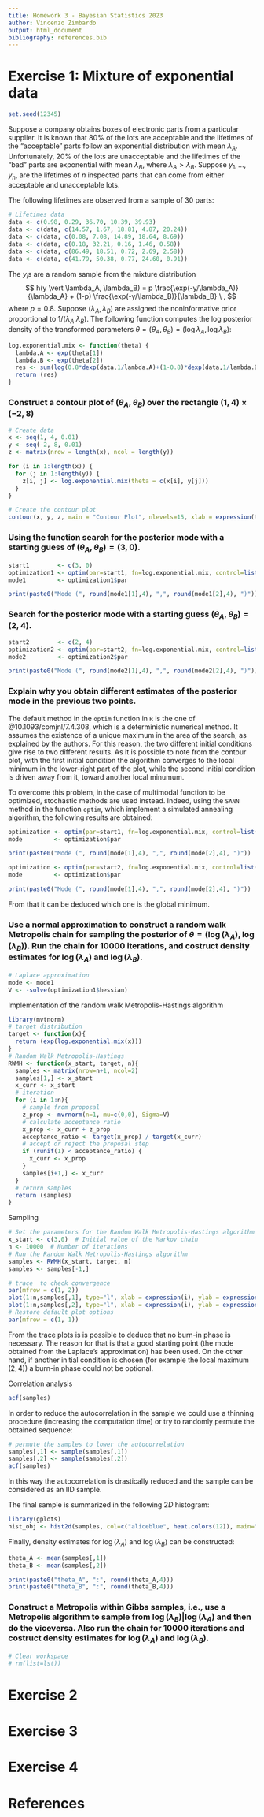 ```yaml
---
title: Homework 3 - Bayesian Statistics 2023
author: Vincenzo Zimbardo 
output: html_document
bibliography: references.bib
---
```


# Exercise 1: Mixture of exponential data

```r
set.seed(12345)
```

Suppose a company obtains boxes of electronic parts from a particular supplier. 
It is known that $80\%$ of the lots are acceptable and the lifetimes of the "acceptable" parts follow an exponential distribution with mean $\lambda_A$.
Unfortunately, $20\%$ of the lots are unacceptable and the lifetimes of the "bad" parts are exponential with mean $\lambda_B$, 
where $\lambda_A > \lambda_B$. Suppose $y_1, \ldots, y_n$, are the lifetimes of $n$ inspected parts that can come from either acceptable
and unacceptable lots. 

The following lifetimes are observed from a sample of $30$ parts:
```r
# Lifetimes data 
data <- c(0.98, 0.29, 36.70, 10.39, 39.93)
data <- c(data, c(14.57, 1.67, 18.81, 4.87, 20.24))
data <- c(data, c(0.08, 7.08, 14.89, 18.64, 8.69))
data <- c(data, c(0.18, 32.21, 0.16, 1.46, 0.58))
data <- c(data, c(86.49, 18.51, 0.72, 2.69, 2.58))
data <- c(data, c(41.79, 50.38, 0.77, 24.60, 0.91))
```


The $y_i$s are a random sample from the mixture distribution
$$  
h(y \vert  \lambda_A, \lambda_B) = p \frac{\exp(-y/\lambda_A)}{\lambda_A} + (1-p) \frac{\exp(-y/\lambda_B)}{\lambda_B} \ ,
$$
where $p=0.8$. Suppose $(\lambda_A, \lambda_B)$ are assigned the noninformative prior proportional to $1/(\lambda_A \ \lambda_B)$. 
The following function \texttt{log.exponential.mix} computes the log posterior density of the transformed parameters 
$\theta = (\theta_A, \theta_B) = (\log \lambda_A, \log \lambda_B)$:

```r
log.exponential.mix <- function(theta) {
  lambda.A <- exp(theta[1])
  lambda.B <- exp(theta[2])  
  res <- sum(log(0.8*dexp(data,1/lambda.A)+(1-0.8)*dexp(data,1/lambda.B))) 
  return (res)
}
```
    
### Construct a contour plot of $(\theta_A, \theta_B)$ over the rectangle $(1,4) \times (-2,8)$

```r
# Create data
x <- seq(1, 4, 0.01)
y <- seq(-2, 8, 0.01)
z <- matrix(nrow = length(x), ncol = length(y))

for (i in 1:length(x)) {
  for (j in 1:length(y)) {
    z[i, j] <- log.exponential.mix(theta = c(x[i], y[j]))
  }
}

# Create the contour plot
contour(x, y, z, main = "Contour Plot", nlevels=15, xlab = expression(theta[A]), ylab = expression(theta[B]))
```

### Using the function \texttt{optim} search for the posterior mode with a starting guess of $(\theta_A, \theta_B) = (3,0)$.

```r
start1        <- c(3, 0)
optimization1 <- optim(par=start1, fn=log.exponential.mix, control=list(fnscale=-1), hessian = TRUE)
mode1         <- optimization1$par
```

```r
print(paste0("Mode (", round(mode1[1],4), ",", round(mode1[2],4), ")"))
```

### Search for the posterior mode with a starting guess $(\theta_A, \theta_B) = (2,4)$.

```r
start2        <- c(2, 4)
optimization2 <- optim(par=start2, fn=log.exponential.mix, control=list(fnscale=-1), hessian = TRUE)
mode2         <- optimization2$par
```

```r
print(paste0("Mode (", round(mode2[1],4), ",", round(mode2[2],4), ")"))
```

### Explain why you obtain different estimates of the posterior mode in the previous two points.  

The default method in the `optim` function in `R` is the one of @10.1093/comjnl/7.4.308, which is a deterministic numerical method. 
It assumes the existence of a unique maximum in the area of the search, as explained by the authors.
For this reason, the two different initial conditions give rise to two different results. As it is possible to note from the contour plot,
with the first initial condition the algorithm converges to the local minimum in the lower-right part of the plot, while the second initial condition is driven
away from it, toward another local minumum.

To overcome this problem, in the case of multimodal function to be optimized, stochastic methods are used instead.
Indeed, using the `SANN` method in the function `optim`, which implement a simulated annealing algorithm, the following results are obtained: 

```r
optimization <- optim(par=start1, fn=log.exponential.mix, control=list(fnscale=-1), method="SANN", hessian=TRUE)
mode         <- optimization$par
```

```r
print(paste0("Mode (", round(mode[1],4), ",", round(mode[2],4), ")"))
```

```r
optimization <- optim(par=start2, fn=log.exponential.mix, control=list(fnscale=-1), method="SANN", hessian=TRUE)
mode         <- optimization$par
```

```r
print(paste0("Mode (", round(mode[1],4), ",", round(mode[2],4), ")"))
```

From that it can be deduced which one is the global minimum.

### Use a normal approximation to construct a random walk Metropolis chain for sampling the posterior of $\theta= (\log(\lambda_A), \log(\lambda_B))$. Run the chain for $10000$ iterations, and costruct density estimates for $\log(\lambda_A)$ and $\log(\lambda_B)$.

```r
# Laplace approximation
mode <- mode1
V <- -solve(optimization1$hessian)
```

Implementation of the random walk Metropolis-Hastings algorithm
```r
library(mvtnorm)
# target distribution
target <- function(x){
  return (exp(log.exponential.mix(x)))
}
# Random Walk Metropolis-Hastings
RWMH <- function(x_start, target, n){
  samples <- matrix(nrow=n+1, ncol=2)
  samples[1,] <- x_start
  x_curr <- x_start
  # iteration
  for (i in 1:n){
    # sample from proposal
    z_prop <- mvrnorm(n=1, mu=c(0,0), Sigma=V)
    # calculate acceptance ratio
    x_prop <- x_curr + z_prop
    acceptance_ratio <- target(x_prop) / target(x_curr)
    # accept or reject the proposal step
    if (runif(1) < acceptance_ratio) {
      x_curr <- x_prop
    }
    samples[i+1,] <- x_curr
  }
  # return samples
  return (samples)
}
```

Sampling
```r
# Set the parameters for the Random Walk Metropolis-Hastings algorithm
x_start <- c(3,0)  # Initial value of the Markov chain
n <- 10000  # Number of iterations
# Run the Random Walk Metropolis-Hastings algorithm
samples <- RWMH(x_start, target, n)
samples <- samples[-1,]
```

```r
# trace  to check convergence
par(mfrow = c(1, 2))
plot(1:n,samples[,1], type="l", xlab = expression(i), ylab = expression(theta[A]^(i)))
plot(1:n,samples[,2], type="l", xlab = expression(i), ylab = expression(theta[B]^(i)))
# Restore default plot options
par(mfrow = c(1, 1))
```

From the trace plots is is possible to deduce that no burn-in phase is necessary. The reason for that is that a good starting point 
(the mode obtained from the Laplace's approximation) has been used. 
On the other hand, if another initial condition is chosen (for example the local maximum $(2,4)$) a burn-in phase could not be optional. 

Correlation analysis
```r
acf(samples)
```

In order to reduce the autocorrelation in the sample we could use a thinning procedure (increasing the computation time) or try to randomly permute the obtained sequence:
```r
# permute the samples to lower the autocorrelation
samples[,1] <- sample(samples[,1])
samples[,2] <- sample(samples[,2])
acf(samples)
```

In this way the autocorrelation is drastically reduced and the sample can be considered as an IID sample.


The final sample is summarized in the following $2D$ histogram:
```r
library(gplots)
hist_obj <- hist2d(samples, col=c("aliceblue", heat.colors(12)), main="RWMH sample histogram", xlab = expression(theta[A]), ylab = expression(theta[B]))
```

Finally, density estimates for $\log(\lambda_A)$ and $\log(\lambda_B)$ can be constructed:
```r
theta_A <- mean(samples[,1])
theta_B <- mean(samples[,2])
``` 

```r
print(paste0("theta_A", ":", round(theta_A,4)))
print(paste0("theta_B", ":", round(theta_B,4)))
```


### Construct a Metropolis within Gibbs samples, i.e., use a Metropolis algorithm to sample from $\log(\lambda_B) \lvert \log(\lambda_A)$ and then do the viceversa. Also run the chain for $10000$ iterations and costruct density estimates for $\log(\lambda_A)$ and $\log(\lambda_B)$.   


```r
# Clear workspace
# rm(list=ls())
```


<!--------------------------------------------------------------------------------------------------------------------------------------------------->

# Exercise 2

<!--------------------------------------------------------------------------------------------------------------------------------------------------->

# Exercise 3

<!--------------------------------------------------------------------------------------------------------------------------------------------------->

# Exercise 4

<!--------------------------------------------------------------------------------------------------------------------------------------------------->

# References

<!--------------------------------------------------------------------------------------------------------------------------------------------------->